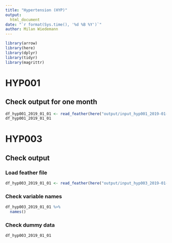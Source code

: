 ```yaml
---
title: "Hypertension (HYP)"
output:
  html_document
date: "`r format(Sys.time(), '%d %B %Y')`"
author: Milan Wiedemann
---
```


```r
library(arrow)
library(here)
library(dplyr)
library(tidyr)
library(magrittr)
```

# HYP001

## Check output for one month

```r
df_hyp001_2019_01_01 <- read_feather(here("output/input_hyp001_2019-01-01.feather"))
df_hyp001_2019_01_01
```

# HYP003

## Check output

### Load feather file

```r
df_hyp003_2019_01_01 <- read_feather(here("output/input_hyp003_2019-01-01.feather"))
```

### Check variable names
```r
df_hyp003_2019_01_01 %>%
  names()
```

### Check dummy data
```r
df_hyp003_2019_01_01
```